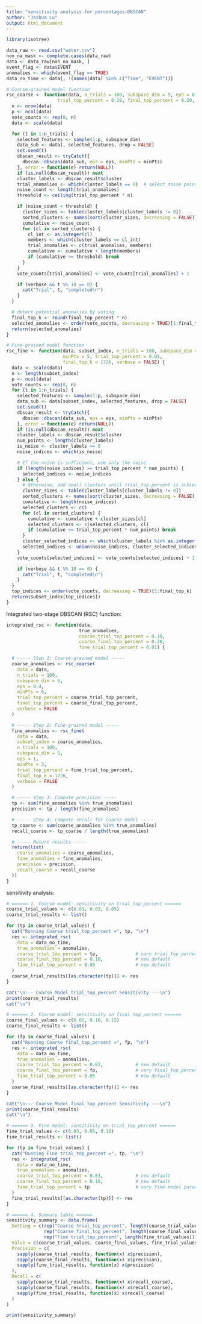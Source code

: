 ---
title: "sensitivity analysis for percentages-DBSCAN"
author: "Joshua Lu"
output: html_document
---

```{r, echo=TRUE, warning=FALSE, message=FALSE}
library(isotree)

data_raw <- read.csv("water.csv")
non_na_mask <- complete.cases(data_raw)
data <- data_raw[non_na_mask, ]
event_flag <- data$EVENT
anomalies <- which(event_flag == TRUE)
data_no_time <- data[, !(names(data) %in% c("Time", "EVENT"))]

# Coarse-grained model function
rsc_coarse <- function(data, n_trials = 100, subspace_dim = 5, eps = 0.3, minPts = 4,
                   trial_top_percent = 0.10, final_top_percent = 0.20, verbose = FALSE) {
  n <- nrow(data)
  p <- ncol(data)
  vote_counts <- rep(0, n)
  data <- scale(data)

  for (t in 1:n_trials) {
    selected_features <- sample(1:p, subspace_dim)
    data_sub <- data[, selected_features, drop = FALSE]
    set.seed(t)
    dbscan_result <- tryCatch({
      dbscan::dbscan(data_sub, eps = eps, minPts = minPts)
    }, error = function(e) return(NULL))
    if (is.null(dbscan_result)) next
    cluster_labels <- dbscan_result$cluster
    trial_anomalies <- which(cluster_labels == 0)  # select noise points first
    noise_count <- length(trial_anomalies)
    threshold <- ceiling(trial_top_percent * n)

    if (noise_count < threshold) {
      cluster_sizes <- table(cluster_labels[cluster_labels != 0])
      sorted_clusters <- names(sort(cluster_sizes, decreasing = FALSE))
      cumulative <- noise_count
      for (cl in sorted_clusters) {
        cl_int <- as.integer(cl)
        members <- which(cluster_labels == cl_int)
        trial_anomalies <- c(trial_anomalies, members)
        cumulative <- cumulative + length(members)
        if (cumulative >= threshold) break
      }
    }
    vote_counts[trial_anomalies] <- vote_counts[trial_anomalies] + 1

    if (verbose && t %% 10 == 0) {
      cat("Trial", t, "completed\n")
    }
  }

  # detect potential anomalies by voting
  final_top_k <- round(final_top_percent * n)
  selected_anomalies <- order(vote_counts, decreasing = TRUE)[1:final_top_k]
  return(selected_anomalies)
}

# Fine-grained model function
rsc_fine <- function(data, subset_index, n_trials = 100, subspace_dim = 5, eps = 0.5,
                     minPts = 5, trial_top_percent = 0.01, 
                     final_top_k = 1726, verbose = FALSE) {
  data <- scale(data)
  n <- length(subset_index)
  p <- ncol(data)
  vote_counts <- rep(0, n)  
  for (t in 1:n_trials) {
    selected_features <- sample(1:p, subspace_dim)
    data_sub <- data[subset_index, selected_features, drop = FALSE]
    set.seed(t)
    dbscan_result <- tryCatch({
      dbscan::dbscan(data_sub, eps = eps, minPts = minPts)
    }, error = function(e) return(NULL))
    if (is.null(dbscan_result)) next
    cluster_labels <- dbscan_result$cluster
    num_points <- length(cluster_labels)
    is_noise <- cluster_labels == 0
    noise_indices <- which(is_noise)

    # If the noise is sufficient, use only the noise
    if (length(noise_indices) >= trial_top_percent * num_points) {
      selected_indices <- noise_indices
    } else {
      # Otherwise, add small clusters until trial_top_percent is achieved
      cluster_sizes <- table(cluster_labels[cluster_labels != 0])
      sorted_clusters <- names(sort(cluster_sizes, decreasing = FALSE))
      cumulative <- length(noise_indices)
      selected_clusters <- c()
      for (cl in sorted_clusters) {
        cumulative <- cumulative + cluster_sizes[cl]
        selected_clusters <- c(selected_clusters, cl)
        if (cumulative >= trial_top_percent * num_points) break
      }
      cluster_selected_indices <- which(cluster_labels %in% as.integer(selected_clusters))
      selected_indices <- union(noise_indices, cluster_selected_indices)
    }
    vote_counts[selected_indices] <- vote_counts[selected_indices] + 1

    if (verbose && t %% 10 == 0) {
      cat("Trial", t, "completed\n")
    }
  }
  top_indices <- order(vote_counts, decreasing = TRUE)[1:final_top_k]
  return(subset_index[top_indices])
}
```


Integrated two-stage DBSCAN (RSC) function:
```{r, echo=TRUE, warning=FALSE, message=FALSE}
integrated_rsc <- function(data,
                           true_anomalies,
                           coarse_trial_top_percent = 0.10,
                           coarse_final_top_percent = 0.20,
                           fine_trial_top_percent = 0.01) {

  # ----- Step 1: Coarse-grained model -----
  coarse_anomalies <- rsc_coarse(
    data = data,
    n_trials = 100,
    subspace_dim = 6,
    eps = 0.4,
    minPts = 6,
    trial_top_percent = coarse_trial_top_percent,
    final_top_percent = coarse_final_top_percent,
    verbose = FALSE
  )

  # ----- Step 2: Fine-grained model -----
  fine_anomalies <- rsc_fine(
    data = data,
    subset_index = coarse_anomalies,
    n_trials = 100,
    subspace_dim = 5,
    eps = 1,
    minPts = 3,
    trial_top_percent = fine_trial_top_percent,
    final_top_k = 1726,
    verbose = FALSE
  )

  # ----- Step 3: Compute precision -----
  tp <- sum(fine_anomalies %in% true_anomalies)
  precision <- tp / length(fine_anomalies)

  # ----- Step 4: Compute recall for coarse model -----
  tp_coarse <- sum(coarse_anomalies %in% true_anomalies)
  recall_coarse <- tp_coarse / length(true_anomalies)

  # ----- Return results -----
  return(list(
    coarse_anomalies = coarse_anomalies,
    fine_anomalies = fine_anomalies,
    precision = precision,
    recall_coarse = recall_coarse
  ))
}
```



sensitivity analysis:
```{r, echo=TRUE, warning=FALSE, message=FALSE}
# ====== 1. Coarse model: sensitivity on trial_top_percent ======
coarse_trial_values <- c(0.01, 0.03, 0.05)
coarse_trial_results <- list()

for (tp in coarse_trial_values) {
  cat("Running Coarse trial_top_percent =", tp, "\n")
  res <- integrated_rsc(
    data = data_no_time,
    true_anomalies = anomalies,
    coarse_trial_top_percent = tp,              # vary trial_top_percent
    coarse_final_top_percent = 0.10,            # new default
    fine_trial_top_percent = 0.05               # new default
  )
  coarse_trial_results[[as.character(tp)]] <- res
}

cat("\n--- Coarse Model trial_top_percent Sensitivity ---\n")
print(coarse_trial_results)
cat("\n")

# ====== 2. Coarse model: sensitivity on final_top_percent ======
coarse_final_values <- c(0.05, 0.10, 0.15)
coarse_final_results <- list()

for (fp in coarse_final_values) {
  cat("Running Coarse final_top_percent =", fp, "\n")
  res <- integrated_rsc(
    data = data_no_time,
    true_anomalies = anomalies,
    coarse_trial_top_percent = 0.03,            # new default
    coarse_final_top_percent = fp,              # vary final_top_percent
    fine_trial_top_percent = 0.05               # new default
  )
  coarse_final_results[[as.character(fp)]] <- res
}

cat("\n--- Coarse Model final_top_percent Sensitivity ---\n")
print(coarse_final_results)
cat("\n")

# ====== 3. Fine model: sensitivity on trial_top_percent ======
fine_trial_values <- c(0.03, 0.05, 0.10)
fine_trial_results <- list()

for (tp in fine_trial_values) {
  cat("Running Fine trial_top_percent =", tp, "\n")
  res <- integrated_rsc(
    data = data_no_time,
    true_anomalies = anomalies,
    coarse_trial_top_percent = 0.03,            # new default
    coarse_final_top_percent = 0.10,            # new default
    fine_trial_top_percent = tp                 # vary fine model parameter
  )
  fine_trial_results[[as.character(tp)]] <- res
}

# ====== 4. Summary table ======
sensitivity_summary <- data.frame(
  Setting = c(rep("Coarse trial_top_percent", length(coarse_trial_values)),
              rep("Coarse final_top_percent", length(coarse_final_values)),
              rep("Fine trial_top_percent", length(fine_trial_values))),
  Value = c(coarse_trial_values, coarse_final_values, fine_trial_values),
  Precision = c(
    sapply(coarse_trial_results, function(x) x$precision),
    sapply(coarse_final_results, function(x) x$precision),
    sapply(fine_trial_results, function(x) x$precision)
  ),
  Recall = c(
    sapply(coarse_trial_results, function(x) x$recall_coarse),
    sapply(coarse_final_results, function(x) x$recall_coarse),
    sapply(fine_trial_results, function(x) x$recall_coarse)
  )
)

print(sensitivity_summary)
```


